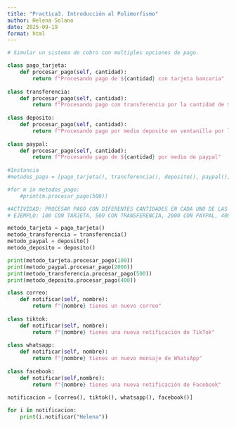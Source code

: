 ```yaml
---
title: "Practica3. Introducción al Polimorfismo"
author: Helena Solano
date: 2025-09-19
format: html
---
```


```python
# Simular un sistema de cobro con multiples opciones de pago.

class pago_tarjeta:
    def procesar_pago(self, cantidad):
        return f"Procesando pago de ${cantidad} con tarjeta bancaria"
    
class transferencia:
    def procesar_pago(self, cantidad):
        return f"Procesando pago con transferencia por la cantidad de ${cantidad}"
    
class deposito:
    def procesar_pago(self, cantidad):
        return f"Procesando pago por medio deposito en ventanilla por la cantidad de ${cantidad}"
    
class paypal:
    def procesar_pago(self, cantidad):
        return f"Procesando pago de ${cantidad} por medio de paypal"
    
#Instancia
#metodos_pago = [pago_tarjeta(), transferencia(), deposito(), paypal()]

#for m in metodos_pago:
    #print(m.procesar_pago(500))

#ACTIVIDAD: PROCESAR PAGO CON DIFERENTES CANTIDADES EN CADA UNO DE LAS FORMAS DE PAGO
# EJEMPLO: 100 CON TARJETA, 500 CON TRANSFERENCIA, 2000 CON PAYPAL, 400 CON DEPOSITO

metodo_tarjeta = pago_tarjeta()
metodo_transferencia = transferencia()
metodo_paypal = deposito()
metodo_deposito = deposito()

print(metodo_tarjeta.procesar_pago(100))
print(metodo_paypal.procesar_pago(2000))
print(metodo_transferencia.procesar_pago(500))
print(metodo_deposito.procesar_pago(400))

class correo:
    def notificar(self, nombre):
        return f"{nombre} tienes un nuevo correo"
    
class tiktok:
    def notificar(self, nombre):
        return f"{nombre} tienes una nueva notificación de TikTok"
    
class whatsapp:
    def notificar(self, nombre):
        return f"{nombre} tienes un nuevo mensaje de WhatsApp"
    
class facebook:
    def notificar(self,nombre):
        return f"{nombre} tienes una nueva notificación de Facebook"
    
notificacion = [correo(), tiktok(), whatsapp(), facebook()]

for i in notificacion:
    print(i.notificar("Helena"))
```
